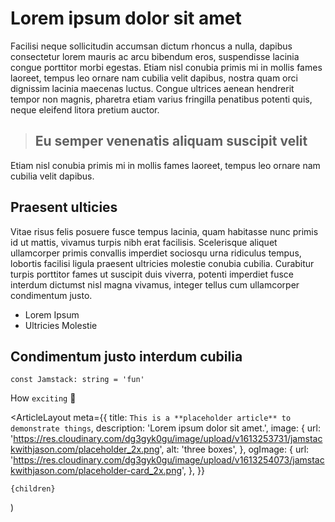 # Lorem ipsum dolor sit amet

Facilisi neque sollicitudin accumsan dictum rhoncus a nulla, dapibus consectetur lorem mauris ac arcu bibendum eros, suspendisse lacinia congue porttitor morbi egestas. Etiam nisl conubia primis mi in mollis fames laoreet, tempus leo ornare nam cubilia velit dapibus, nostra quam orci dignissim lacinia maecenas luctus. Congue ultrices aenean hendrerit tempor non magnis, pharetra etiam varius fringilla penatibus potenti quis, neque eleifend litora pretium auctor.

> ## Eu semper venenatis aliquam suscipit velit

Etiam nisl conubia primis mi in mollis fames laoreet, tempus leo ornare nam cubilia velit dapibus.

## Praesent ulticies

Vitae risus felis posuere fusce tempus lacinia, quam habitasse nunc primis id ut mattis, vivamus turpis nibh erat facilisis. Scelerisque aliquet ullamcorper primis convallis imperdiet sociosqu urna ridiculus tempus, lobortis facilisi ligula praesent ultricies molestie conubia cubilia. Curabitur turpis porttitor fames ut suscipit duis viverra, potenti imperdiet fusce interdum dictumst nisl magna vivamus, integer tellus cum ullamcorper condimentum justo.

- Lorem Ipsum
- Ultricies Molestie

## Condimentum justo **interdum** cubilia

```tsx
const Jamstack: string = 'fun'
```

How `exciting` 🎉


  <ArticleLayout
    meta={{
      title: `This is a **placeholder article** to demonstrate things`,
      description: 'Lorem ipsum dolor sit amet.',
      image: {
        url:
          'https://res.cloudinary.com/dg3gyk0gu/image/upload/v1613253731/jamstackwithjason.com/placeholder_2x.png',
        alt: 'three boxes',
      },
      ogImage: {
        url:
          'https://res.cloudinary.com/dg3gyk0gu/image/upload/v1613254073/jamstackwithjason.com/placeholder-card_2x.png',
      },
    }}
  >
    {children}
  </ArticleLayout>
)
